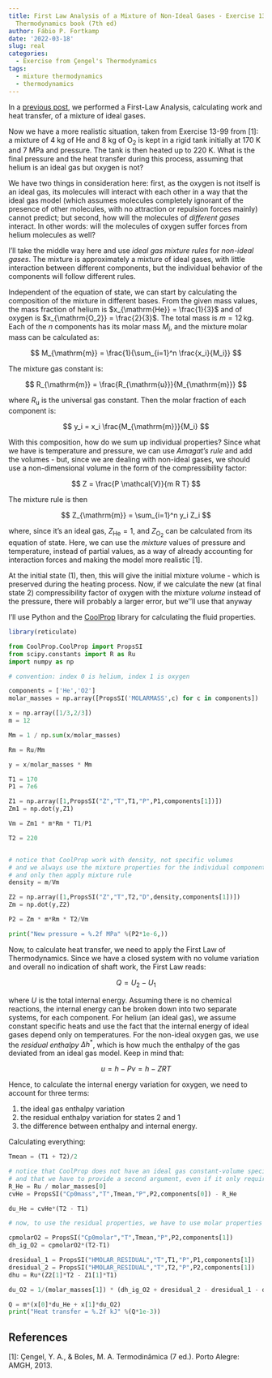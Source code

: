 ```yaml
---
title: First Law Analysis of a Mixture of Non-Ideal Gases - Exercise 13-99 from Çengel's
  Thermodynamics book (7th ed)
author: Fábio P. Fortkamp
date: '2022-03-18'
slug: real
categories:
  - Exercise from Çengel's Thermodynamics
tags:
  - mixture thermodynamics
  - thermodynamics
---
```


In a [previous post](https://fpfortkamp.com/post/first/), we performed a First-Law Analysis, calculating work and heat transfer, of a mixture of ideal gases. 

Now we have a more realistic situation, taken from Exercise 13-99 from [1]: a mixture of 4 kg of $\mathrm{He}$ and  8 kg of $\mathrm{O_2}$ is kept in a rigid tank initially at 170 K and 7 MPa and pressure. The tank is then heated up to 220 K. What is the final pressure and the heat transfer during this process, assuming that helium is an ideal gas but oxygen is not?

We have two things in consideration here: first, as the oxygen is not itself is an ideal gas, its molecules will interact with each other in a way that the ideal gas model (which assumes molecules completely ignorant of the presence of other molecules, with no attraction or repulsion forces mainly) cannot predict; but second, how will the molecules of *different gases* interact. In other words: will the molecules of oxygen suffer forces from helium molecules as well?

I'll take the middle way here and use *ideal gas mixture rules* for *non-ideal gases*. The mixture is approximately a mixture of ideal gases, with little interaction between different components, but the individual behavior of the components will follow different rules.

Independent of the equation of state, we can start by calculating the composition of the mixture in different bases. From the given mass values, the mass fraction of helium is $x_{\mathrm{He}} = \frac{1}{3}$ and of oxygen is $x_{\mathrm{O_2}} = \frac{2}{3}$. The total mass is $m = 12\,\mathrm{kg}$. Each of the $n$ components has its molar mass $M_i$, and the mixture molar mass can be calculated as:

$$
M_{\mathrm{m}} = \frac{1}{\sum_{i=1}^n \frac{x_i}{M_i}}
$$

The mixture gas constant is:

$$
R_{\mathrm{m}} = \frac{R_{\mathrm{u}}}{M_{\mathrm{m}}}
$$

where $R_{\mathrm{u}}$ is the universal gas constant. Then the molar fraction of each component is:

$$
y_i = x_i \frac{M_{\mathrm{m}}}{M_i}
$$

With this composition, how do we sum up individual properties? Since what we have is temperature and pressure, we can use *Amagat's rule* and add the volumes - but, since we are dealing with non-ideal gases, we should use a non-dimensional volume in the form of the compressibility factor:

$$
Z = \frac{P \mathcal{V}}{m R T}
$$

The mixture rule is then

$$
Z_{\mathrm{m}} = \sum_{i=1}^n y_i Z_i
$$

where, since it's an ideal gas, $Z_{\mathrm{He}} = 1$, and $Z_{\mathrm{O_2}}$ can be calculated from its equation of state. Here, we can use the *mixture* values of pressure and temperature, instead of partial values, as a way of already accounting for interaction forces and making the model more realistic [1].

At the initial state (1), then, this will give the initial mixture volume - which is preserved during the heating process. Now, if we calculate the new (at final state 2) compressibility factor of oxygen with the mixture *volume* instead of the pressure, there will probably a larger error, but we''ll use that anyway

I'll use Python and the [CoolProp](http://www.coolprop.org) library for calculating the fluid properties.

```r
library(reticulate)
```

```python
from CoolProp.CoolProp import PropsSI
from scipy.constants import R as Ru
import numpy as np

# convention: index 0 is helium, index 1 is oxygen

components = ['He','O2']
molar_masses = np.array([PropsSI('MOLARMASS',c) for c in components])

x = np.array([1/3,2/3])
m = 12

Mm = 1 / np.sum(x/molar_masses)

Rm = Ru/Mm

y = x/molar_masses * Mm

T1 = 170
P1 = 7e6

Z1 = np.array([1,PropsSI("Z","T",T1,"P",P1,components[1])])
Zm1 = np.dot(y,Z1)

Vm = Zm1 * m*Rm * T1/P1

T2 = 220


# notice that CoolProp work with density, not specific volumes
# and we always use the mixture properties for the individual components
# and only then apply mixture rule
density = m/Vm

Z2 = np.array([1,PropsSI("Z","T",T2,"D",density,components[1])])
Zm = np.dot(y,Z2)

P2 = Zm * m*Rm * T2/Vm

print("New pressure = %.2f MPa" %(P2*1e-6,))
```

Now, to calculate heat transfer, we need to apply the First Law of Thermodynamics. Since we have a closed system with no volume variation and overall no indication of shaft work, the First Law reads:

$$
Q = U_2 - U_1
$$

where $U$ is the total internal energy. Assuming there is no chemical reactions, the internal energy can be broken down into two separate systems, for each component. For helium (an ideal gas), we assume constant specific heats and use the fact that the internal energy of ideal gases depend only on temperatures. For the non-ideal oxygen gas, we use the *residual enthalpy* $\Delta h^*$, which is how much the enthalpy of the gas deviated from an ideal gas model. Keep in mind that:

$$
u = h - Pv = h - ZRT
$$

Hence, to calculate the internal energy variation for oxygen, we need to account for three terms:

1. the ideal gas enthalpy variation
2. the residual enthalpy variation for states 2 and 1
3. the difference between enthalpy and internal energy.

Calculating everything:

```python

Tmean = (T1 + T2)/2

# notice that CoolProp does not have an ideal gas constant-volume specific heat
# and that we have to provide a second argument, even if it only requires temperature
R_He = Ru / molar_masses[0]
cvHe = PropsSI("Cp0mass","T",Tmean,"P",P2,components[0]) - R_He

du_He = cvHe*(T2 - T1)

# now, to use the residual properties, we have to use molar properties

cpmolarO2 = PropsSI("Cp0molar","T",Tmean,"P",P2,components[1])
dh_ig_O2 = cpmolarO2*(T2-T1)

dresidual_1 = PropsSI("HMOLAR_RESIDUAL","T",T1,"P",P1,components[1])
dresidual_2 = PropsSI("HMOLAR_RESIDUAL","T",T2,"P",P2,components[1])
dhu = Ru*(Z2[1]*T2 - Z1[1]*T1)

du_O2 = 1/(molar_masses[1]) * (dh_ig_O2 + dresidual_2 - dresidual_1 - dhu)

Q = m*(x[0]*du_He + x[1]*du_O2)
print("Heat transfer = %.2f kJ" %(Q*1e-3))
```


## References 

[1]: Çengel, Y. A., & Boles, M. A. Termodinâmica (7 ed.). Porto Alegre: AMGH, 2013.
